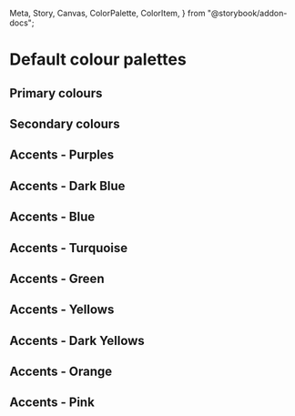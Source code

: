   Meta,
  Story,
  Canvas,
  ColorPalette,
  ColorItem,
} from "@storybook/addon-docs";

<Meta title="DK/Foundation/Palettes/Default" />

# Default colour palettes

## Primary colours

<ColorPalette>
  <ColorItem
    title="red-900"
    subtitle="Primary.reds.1"
    colors={["#932124", "rgb(147, 33, 36)", "rgba(147, 33, 36, 1.0)", "hsl(358, 63%, 35%)"]}
  />
  <ColorItem
    title="red-800"
    subtitle="Primary.reds.2"
    colors={["#B8292D", "rgb(184, 41, 45)", "rgba(184, 41, 45, 1.0)", "hsl(358, 64%, 44%)"]}
  />
  <ColorItem
    title="red-700"
    subtitle="Primary.reds.3"
    colors={["#E63338", "rgb(230, 51, 56)", "rgba(230, 51, 56, 1.0)", "hsl(358, 78%, 55%)"]}
  />
  <ColorItem
    title="red-600"
    subtitle="Primary.reds.4"
    colors={["#EB5C60", "rgb(235, 92, 96)", "rgba(235, 92, 96, 1.0)", "hsl(358, 78%, 64%)"]}
  />
  <ColorItem
    title="red-500"
    subtitle="Primary.reds.5"
    colors={["#F08588", "rgb(240, 133, 136)", "rgba(240, 133, 136, 1.0)", "hsl(358, 78%, 73%)"]}
  />
  <ColorItem
    title="red-400"
    subtitle="Primary.reds.6"
    colors={["#F5ADAF", "rgb(245, 173, 175)", "rgba(245, 173, 175, 1.0)", "hsl(358, 78%, 82%)"]}
  />
  <ColorItem
    title="red-300"
    subtitle="Primary.reds.7"
    colors={["#FAD6D7", "rgb(250, 214, 215)", "rgba(250, 214, 215, 1.0)", "hsl(358, 78%, 91%)"]}
  />
  <ColorItem
    title="red-200"
    subtitle="Primary.reds.8"
    colors={["#F9E7E8", "rgb(249, 231, 232)", "rgba(249, 231, 232, 1.0)", "hsl(357, 60%, 94%)"]}
  />
  <ColorItem
    title="red-100"
    subtitle="Primary.reds.9"
    colors={["#FAF1F1", "rgb(250, 241, 241)", "rgba(250, 241, 241, 1.0)", "hsl(0, 47%, 96%)"]}
  />
</ColorPalette>

## Secondary colours

<ColorPalette>
  <ColorItem
    title="grayscale-900"
    subtitle="Secondary.1"
    colors={["#000000", "rgb(0, 0, 0)", "rgba(0, 0, 0, 1.0)", "hsl(0, 0%, 0%)"]}
  />
  <ColorItem
    title="grayscale-800"
    subtitle="Secondary.2"
    colors={["#333333", "rgb(51, 51, 51)", "rgba(51, 51, 51, 1.0)", "hsl(0, 0%, 20%)"]}
  />
  <ColorItem
    title="grayscale-700"
    subtitle="Secondary.3"
    colors={["#666666", "rgb(102, 102, 102)", "rgba(102, 102, 102, 1.0)", "hsl(0, 0%, 40%)"]}
  />
  <ColorItem
    title="grayscale-600"
    subtitle="Secondary.4"
    colors={["#999999", "rgb(153, 153, 153)", "rgba(153, 153, 153, 1.0)", "hsl(0, 0%, 60%)"]}
  />
  <ColorItem
    title="grayscale-500"
    subtitle="Secondary.5"
    colors={["#CCCCCC", "rgb(204, 204, 204)", "rgba(204, 204, 204, 1.0)", "hsl(0, 0%, 80%)"]}
  />
  <ColorItem
    title="grayscale-400"
    subtitle="Secondary.6"
    colors={["#EBEBEB", "rgb(235, 235, 235)", "rgba(235, 235, 235, 1.0)", "hsl(0, 0%, 92%)"]}
  />
  <ColorItem
    title="grayscale-300"
    subtitle="Secondary.7"
    colors={["#F5F5F5", "rgb(245, 245, 245)", "rgba(245, 245, 245, 1.0)", "hsl(0, 0%, 96%)"]}
  />
  <ColorItem
    title="grayscale-200"
    subtitle="Secondary.8"
    colors={["#FBFBFB", "rgb(251, 251, 251)", "rgba(251, 251, 251, 1.0)", "hsl(0, 0%, 98%)"]}
  />
  <ColorItem
    title="grayscale-100"
    subtitle="Secondary.9"
    colors={["#FFFFFF", "rgb(255, 255, 255)", "rgba(255, 255, 255, 1.0)", "hsl(0, 0%, 100%)"]}
  />
</ColorPalette>

## Accents - Purples

<ColorPalette>
  <ColorItem
    title="purple-900"
    subtitle="Accents.Purples.1"
    colors={["#2C1D44", "rgb(44, 29, 68)", "rgba(44, 29, 68, 1.0)", "hsl(263, 40%, 19%)"]}
  />
  <ColorItem
    title="purple-800"
    subtitle="Accents.Purples.2"
    colors={["#563884", "rgb(86, 56, 132)", "rgba(86, 56, 132, 1.0)", "hsl(264, 40%, 37%)"]}
  />
  <ColorItem
    title="purple-700"
    subtitle="Accents.Purples.3"
    colors={["#6B46A5", "rgb(102, 70, 165)", "rgba(107, 70, 165, 1.0)", "hsl(263, 40%, 46%)"]}
  />
  <ColorItem
    title="purple-600"
    subtitle="Accents.Purples.4"
    colors={["#896BB7", "rgb(137, 107, 183)", "rgba(137, 107, 183, 1.0)", "hsl(264, 35%, 57%)"]}
  />
  <ColorItem
    title="purple-500"
    subtitle="Accents.Purples.5"
    colors={["#A690C9", "rgb(166, 144, 201)", "rgba(166, 144, 201, 1.0)", "hsl(263, 35%, 68%)"]}
  />
  <ColorItem
    title="purple-400"
    subtitle="Accents.Purples.6"
    colors={["#C4B5DB", "rgb(196, 181, 219)", "rgba(196, 181, 219, 1.0)", "hsl(264, 35%, 78%)"]}
  />
  <ColorItem
    title="purple-300"
    subtitle="Accents.Purples.7"
    colors={["#E1DAED", "rgb(225, 218, 237)", "rgba(225, 218, 237, 1.0)", "hsl(262, 35%, 89%)"]}
  />
  <ColorItem
    title="purple-200"
    subtitle="Accents.Purples.8"
    colors={["#F0EDF6", "rgb(240, 237, 246)", "rgba(240, 237, 246, 1.0)", "hsl(260, 33%, 95%)"]}
  />
  <ColorItem
    title="purple-100"
    subtitle="Accents.Purples.9"
    colors={["#F8F6FB", "rgb(248, 246, 251)", "rgba(248, 246, 251, 1.0)", "hsl(264, 38%, 97%)"]}
  />
</ColorPalette>

## Accents - Dark Blue

<ColorPalette>
  <ColorItem
    title="dark-blue-900"
    subtitle="Accents.Dark Blue.1"
    colors={["#0E203B", "rgb(14, 32, 59)", "rgba(14, 32, 59, 1.0)", "hsl(216, 62%, 14%)"]}
  />
  <ColorItem
    title="dark-blue-800"
    subtitle="Accents.Dark Blue.2"
    colors={["#15325C", "rgb(21, 50, 92)", "rgba(21, 50, 92, 1.0)", "hsl(215, 63%, 22%)"]}
  />
  <ColorItem
    title="dark-blue-700"
    subtitle="Accents.Dark Blue.3"
    colors={["#214D90", "rgb(33, 77, 144)", "rgba(33, 77, 144, 1.0)", "hsl(216, 63%, 35%)"]}
  />
  <ColorItem
    title="dark-blue-600"
    subtitle="Accents.Dark Blue.4"
    colors={["#4D70A5", "rgb(77, 112, 165)", "rgba(77, 112, 165, 1.0)", "hsl(216, 36%, 47%)"]}
  />
  <ColorItem
    title="dark-blue-500"
    subtitle="Accents.Dark Blue.5"
    colors={["#7893BB", "rgb(120, 147, 187)", "rgba(120, 147, 187, 1.0)", "hsl(216, 33%, 60%)"]}
  />
  <ColorItem
    title="dark-blue-400"
    subtitle="Accents.Dark Blue.6"
    colors={["#A4B5D0", "rgb(164, 181, 208)", "rgba(164, 181, 208, 1.0)", "hsl(217, 32%, 73%)"]}
  />
  <ColorItem
    title="dark-blue-300"
    subtitle="Accents.Dark Blue.7"
    colors={["#CFD8E6", "rgb(207, 216, 230)", "rgba(207, 216, 230, 1.0)", "hsl(217, 32%, 86%)"]}
  />
  <ColorItem
    title="dark-blue-200"
    subtitle="Accents.Dark Blue.8"
    colors={["#E5EAF0", "rgb(229, 234, 240)", "rgba(229, 234, 240, 1.0)", "hsl(213, 27%, 92%)"]}
  />
  <ColorItem
    title="dark-blue-100"
    subtitle="Accents.Dark Blue.9"
    colors={["#F0F2F6", "rgb(240, 242, 246)", "rgba(240, 242, 246, 1.0)", "hsl(220, 25%, 95%)"]}
  />
</ColorPalette>

## Accents - Blue

<ColorPalette>
  <ColorItem
    title="blue-900"
    subtitle="Accents.Blue.1"
    colors={["#00678A", "rgb(0, 103, 138)", "rgba(0, 103, 138, 1.0)", "hsl(195, 100%, 27%)"]}
  />
  <ColorItem
    title="blue-800"
    subtitle="Accents.Blue.2"
    colors={["#0081AC", "rgb(0, 129, 172)", "rgba(0, 129, 172, 1.0)", "hsl(195, 100%, 34%)"]}
  />
  <ColorItem
    title="blue-700"
    subtitle="Accents.Blue.3"
    colors={["#00A1D7", "rgb(0, 161, 215)", "rgba(0, 161, 215, 1.0)", "hsl(195, 100%, 42%)"]}
  />
  <ColorItem
    title="blue-600"
    subtitle="Accents.Blue.4"
    colors={["#33B4DF", "rgb(51, 180, 223)", "rgba(51, 180, 223, 1.0)", "hsl(195, 73%, 54%)"]}
  />
  <ColorItem
    title="blue-500"
    subtitle="Accents.Blue.5"
    colors={["#66C7E7", "rgb(102, 199, 231)", "rgba(102, 199, 231, 1.0)", "hsl(195, 73%, 65%)"]}
  />
  <ColorItem
    title="blue-400"
    subtitle="Accents.Blue.6"
    colors={["#99D9EF", "rgb(153, 217, 239)", "rgba(153, 217, 239, 1.0)", "hsl(195, 73%, 77%)"]}
  />
  <ColorItem
    title="blue-300"
    subtitle="Accents.Blue.7"
    colors={["#CCECF7", "rgb(204, 236, 247)", "rgba(204, 236, 247, 1.0)", "hsl(195, 73%, 88%)"]}
  />
  <ColorItem
    title="blue-200"
    subtitle="Accents.Blue.8"
    colors={["#E6F6FB", "rgb(230, 246, 251)", "rgba(230, 246, 251, 1.0)", "hsl(194, 72%, 94%)"]}
  />
  <ColorItem
    title="blue-100"
    subtitle="Accents.Blue.9"
    colors={["#F2FAFD", "rgb(242, 250, 253)", "rgba(242, 250, 253, 1.0)", "hsl(196, 73%, 97%)"]}
  />
</ColorPalette>

## Accents - Turquoise

<ColorPalette>
  <ColorItem
    title="turquoise-900"
    subtitle="Accents.Turquoise.1"
    colors={["#006051", "rgb(0, 96, 81)", "rgba(0, 96, 81, 1.0)", "hsl(171, 100%, 19%)"]}
  />
  <ColorItem
    title="turquoise-800"
    subtitle="Accents.Turquoise.2"
    colors={["#00806C", "rgb(0, 128, 108)", "rgba(0, 128, 108, 1.0)", "hsl(171, 100%, 25%)"]}
  />
  <ColorItem
    title="turquoise-700"
    subtitle="Accents.Turquoise.3"
    colors={["#00A088", "rgb(0, 160, 136)", "rgba(0, 160, 136, 1.0)", "hsl(171, 100%, 31%)"]}
  />
  <ColorItem
    title="turquoise-600"
    subtitle="Accents.Turquoise.4"
    colors={["#33B3A0", "rgb(51, 179, 160)", "rgba(51, 179, 160, 1.0)", "hsl(171, 56%, 45%)"]}
  />
  <ColorItem
    title="turquoise-500"
    subtitle="Accents.Turquoise.5"
    colors={["#66C6B8", "rgb(102, 198, 184)", "rgba(102, 198, 184, 1.0)", "hsl(171, 46%, 59%)"]}
  />
  <ColorItem
    title="turquoise-400"
    subtitle="Accents.Turquoise.6"
    colors={["#99D9CF", "rgb(153, 217, 207)", "rgba(153, 217, 207, 1.0)", "hsl(171, 46%, 73%)"]}
  />
  <ColorItem
    title="turquoise-300"
    subtitle="Accents.Turquoise.7"
    colors={["#CCECE7", "rgb(204, 236, 231)", "rgba(204, 236, 231, 1.0)", "hsl(171, 46%, 86%)"]}
  />
  <ColorItem
    title="turquoise-200"
    subtitle="Accents.Turquoise.8"
    colors={["#DEF3F0", "rgb(222, 243, 240)", "rgba(222, 243, 240, 1.0)", "hsl(171, 47%, 91%)"]}
  />
  <ColorItem
    title="turquoise-100"
    subtitle="Accents.Turquoise.9"
    colors={["#F2FAF9", "rgb(242, 250, 249)", "rgba(242, 250, 249, 1.0)", "hsl(173, 44%, 96%)"]}
  />
</ColorPalette>

## Accents - Green

<ColorPalette>
  <ColorItem
    title="green-900"
    subtitle="Accents.Green.1"
    colors={["#61760D", "rgb(97, 118, 13)", "rgba(97, 118, 13, 1.0)", "hsl(72, 80%, 26%)"]}
  />
  <ColorItem
    title="green-800"
    subtitle="Accents.Green.2"
    colors={["#819F11", "rgb(129, 157, 17)", "rgba(129, 157, 17, 1.0)", "hsl(72, 80%, 34%)"]}
  />
  <ColorItem
    title="green-700"
    subtitle="Accents.Green.3"
    colors={["#A2C516", "rgb(162, 197, 22)", "rgba(162, 197, 22, 1.0)", "hsl(72, 80%, 43%)"]}
  />
  <ColorItem
    title="green-600"
    subtitle="Accents.Green.4"
    colors={["#B4D044", "rgb(180, 208, 68)", "rgba(180, 208, 68, 1.0)", "hsl(72, 60%, 54%)"]}
  />
  <ColorItem
    title="green-500"
    subtitle="Accents.Green.5"
    colors={["#C6DB72", "rgb(198, 219, 114)", "rgba(198, 219, 114, 1.0)", "hsl(72, 59%, 65%)"]}
  />
  <ColorItem
    title="green-400"
    subtitle="Accents.Green.6"
    colors={["#DAE8A2", "rgb(218, 232, 162)", "rgba(218, 232, 162, 1.0)", "hsl(72, 60%, 77%)"]}
  />
  <ColorItem
    title="green-300"
    subtitle="Accents.Green.7"
    colors={["#E9F0CD", "rgb(233, 240, 205)", "rgba(233, 240, 205, 1.0)", "hsl(72, 54%, 87%)"]}
  />
  <ColorItem
    title="green-200"
    subtitle="Accents.Green.8"
    colors={["#F2F6E4", "rgb(242, 246, 228)", "rgba(242, 246, 228, 1.0)", "hsl(73, 50%, 93%)"]}
  />
  <ColorItem
    title="green-100"
    subtitle="Accents.Green.9"
    colors={["#F7F8F0", "rgb(247, 248, 240)", "rgba(247, 248, 240, 1.0)", "hsl(68, 36%, 96%)"]}
  />
</ColorPalette>

## Accents - Yellows

<ColorPalette>
  <ColorItem
    title="yellow-900"
    subtitle="Accents.Yellow.1"
    colors={["#C2A801", "rgb(194, 168, 1)", "rgba(194, 168, 1, 1.0)", "hsl(52, 99%, 38%)"]}
  />
  <ColorItem
    title="yellow-800"
    subtitle="Accents.Yellow.2"
    colors={["#E8CA10", "rgb(232, 202, 16)", "rgba(232, 202, 16, 1.0)", "hsl(52, 87%, 49%)"]}
  />
  <ColorItem
    title="yellow-700"
    subtitle="Accents.Yellow.3"
    colors={["#F7D70E", "rgb(247, 215, 14)", "rgba(247, 215, 14, 1.0)", "hsl(52, 94%, 51%) "]}
  />
  <ColorItem
    title="yellow-600"
    subtitle="Accents.Yellow.4"
    colors={["#F9DF3E", "rgb(249, 223, 62)", "rgba(249, 223, 62, 1.0)", "hsl(52, 94%, 61%)"]}
  />
  <ColorItem
    title="yellow-500"
    subtitle="Accents.Yellow.5"
    colors={["#FAE76E", "rgb(250, 231, 110)", "rgba(250, 231, 110, 1.0)", "hsl(52, 93%, 71%)"]}
  />
  <ColorItem
    title="yellow-400"
    subtitle="Accents.Yellow.6"
    colors={["#FCEF9F", "rgb(252, 239, 159)", "rgba(252, 239, 159, 1.0)", "hsl(52, 94%, 81%)"]}
  />
  <ColorItem
    title="yellow-300"
    subtitle="Accents.Yellow.7"
    colors={["#FDF7CF", "rgb(253, 247, 207)", "rgba(253, 247, 207, 1.0)", "hsl(52, 92%, 90%)"]}
  />
  <ColorItem
    title="yellow-200"
    subtitle="Accents.Yellow.8"
    colors={["#FEFBE7", "rgb(254, 251, 231)", "rgba(254, 251, 231, 1.0)", "hsl(52, 92%, 95%)"]}
  />
  <ColorItem
    title="yellow-100"
    subtitle="Accents.Yellow.9"
    colors={["#FFFDF3", "rgb(255, 253, 243)", "rgba(255, 253, 243, 1.0)", "hsl(50, 100%, 98%)"]}
  />
</ColorPalette>

## Accents - Dark Yellows

<ColorPalette>
  <ColorItem
    title="dark-yellow-900"
    subtitle="Accents.Dark Yellow.1"
    colors={["#785900", "rgb(120, 89, 0)", "rgba(120, 89, 0, 1.0)", "hsl(45, 100%, 24%)"]}
  />
  <ColorItem
    title="dark-yellow-800"
    subtitle="Accents.Dark Yellow.2"
    colors={["#C08F00", "rgb(192, 143, 0)", "rgba(192, 143, 0, 1.0)", "hsl(45, 100%, 38%)"]}
  />
  <ColorItem
    title="dark-yellow-700"
    subtitle="Accents.Dark Yellow.3"
    colors={["#F1B300", "rgb(241, 179, 0)", "rgba(241, 179, 0, 1.0)", "hsl(45, 100%, 47%) "]}
  />
  <ColorItem
    title="dark-yellow-600"
    subtitle="Accents.Dark Yellow.4"
    colors={["#F4C233", "rgb(244, 194, 51)", "rgba(244, 194, 51, 1.0)", "hsl(44, 90%, 58%)"]}
  />
  <ColorItem
    title="dark-yellow-500"
    subtitle="Accents.Dark Yellow.5"
    colors={["#F7D166", "rgb(247, 209, 102)", "rgba(247, 209, 102, 1.0)", "hsl(44, 90%, 68%)"]}
  />
  <ColorItem
    title="dark-yellow-400"
    subtitle="Accents.Dark Yellow.6"
    colors={["#F9E199", "rgb(249, 225, 153)", "rgba(249, 225, 153, 1.0)", "hsl(45, 89%, 79%)"]}
  />
  <ColorItem
    title="dark-yellow-300"
    subtitle="Accents.Dark Yellow.7"
    colors={["#FCF0CC", "rgb(252, 240, 204)", "rgba(252, 240, 204, 1.0)", "hsl(45, 89%, 89%)"]}
  />
  <ColorItem
    title="dark-yellow-200"
    subtitle="Accents.Dark Yellow.8"
    colors={["#FEF7E6", "rgb(254, 247, 230)", "rgba(254, 247, 230, 1.0)", "hsl(43, 92%, 95%)"]}
  />
  <ColorItem
    title="dark-yellow-100"
    subtitle="Accents.Dark Yellow.9"
    colors={["#FEFBF2", "rgb(254, 251, 242)", "rgba(254, 251, 242, 1.0)", "hsl(45, 86%, 97%)"]}
  />
</ColorPalette>

## Accents - Orange

<ColorPalette>
  <ColorItem
    title="orange-900"
    subtitle="Accents.Orange.1"
    colors={["#99520E", "rgb(153, 82, 14)", "rgba(153, 82, 14, 1.0)", "hsl(29, 83%, 33%)"]}
  />
  <ColorItem
    title="orange-800"
    subtitle="Accents.Orange.2"
    colors={["#BF6612", "rgb(191, 102, 18)", "rgba(191, 102, 18, 1.0)", "hsl(29, 83%, 41%)"]}
  />
  <ColorItem
    title="orange-700"
    subtitle="Accents.Orange.3"
    colors={["#EF7F16", "rgb(239, 127, 22)", "rgba(239, 127, 22, 1.0)", "hsl(29, 87%, 51%) "]}
  />
  <ColorItem
    title="orange-600"
    subtitle="Accents.Orange.4"
    colors={["#F29945", "rgb(242, 153, 69)", "rgba(242, 153, 69, 1.0)", "hsl(29, 87%, 61%)"]}
  />
  <ColorItem
    title="orange-500"
    subtitle="Accents.Orange.5"
    colors={["#F5B273", "rgb(245, 178, 115)", "rgba(245, 178, 115, 1.0)", "hsl(29, 87%, 71%)"]}
  />
  <ColorItem
    title="orange-400"
    subtitle="Accents.Orange.6"
    colors={["#F9CCA2", "rgb(249, 204, 162)", "rgba(249, 204, 162, 1.0)", "hsl(29, 88%, 81%)"]}
  />
  <ColorItem
    title="orange-300"
    subtitle="Accents.Orange.7"
    colors={["#FCE5D0", "rgb(252, 229, 208)", "rgba(252, 229, 208, 1.0)", "hsl(29, 88%, 90%)"]}
  />
  <ColorItem
    title="orange-200"
    subtitle="Accents.Orange.8"
    colors={["#FDEEE1", "rgb(253, 238, 225)", "rgba(253, 238, 225, 1.0)", "hsl(28, 87%, 94%)"]}
  />
  <ColorItem
    title="orange-100"
    subtitle="Accents.Orange.9"
    colors={["#FDF4EC", "rgb(253, 244, 236)", "rgba(253, 244, 236, 1.0)", "hsl(28, 81%, 96%)"]}
  />
</ColorPalette>

## Accents - Pink

<ColorPalette>
  <ColorItem
    title="pink-900"
    subtitle="Accents.Pink.1"
    colors={["#993157", "rgb(153, 49, 87)", "rgba(153, 49, 87, 1.0)", "hsl(338, 51%, 40%)"]}
  />
  <ColorItem
    title="pink-800"
    subtitle="Accents.Pink.2"
    colors={["#CC4174", "rgb(204, 65, 116)", "rgba(204, 65, 116, 1.0)", "hsl(338, 58%, 53%)"]}
  />
  <ColorItem
    title="pink-700"
    subtitle="Accents.Pink.3"
    colors={["#FF5291", "rgb(255, 82, 145)", "rgba(255, 82, 145, 1.0)", "hsl(338, 100%, 66%) "]}
  />
  <ColorItem
    title="pink-600"
    subtitle="Accents.Pink.4"
    colors={["#FF75A7", "rgb(255, 117, 167)", "rgba(255, 117, 167, 1.0)", "hsl(338, 100%, 73%)"]}
  />
  <ColorItem
    title="pink-500"
    subtitle="Accents.Pink.5"
    colors={["#FF97BD", "rgb(255, 151, 189)", "rgba(255, 151, 189, 1.0)", "hsl(338, 100%, 80%)"]}
  />
  <ColorItem
    title="pink-400"
    subtitle="Accents.Pink.6"
    colors={["#FFBAD3", "rgb(255, 186, 211)", "rgba(255, 186, 211, 1.0)", "hsl(338, 100%, 86%)"]}
  />
  <ColorItem
    title="pink-300"
    subtitle="Accents.Pink.7"
    colors={["#FFDCE9", "rgb(255, 220, 233)", "rgba(255, 220, 233, 1.0)", "hsl(338, 100%, 93%)"]}
  />
  <ColorItem
    title="pink-200"
    subtitle="Accents.Pink.8"
    colors={["#FFEEF4", "rgb(255, 238, 244)", "rgba(255, 238, 244, 1.0)", "hsl(339, 100%, 97%)"]}
  />
  <ColorItem
    title="pink-100"
    subtitle="Accents.Pink.9"
    colors={["#FFF6FA", "rgb(255, 246, 250)", "rgba(255, 246, 250, 1.0)", "hsl(333, 100%, 98%)"]}
  />
</ColorPalette>